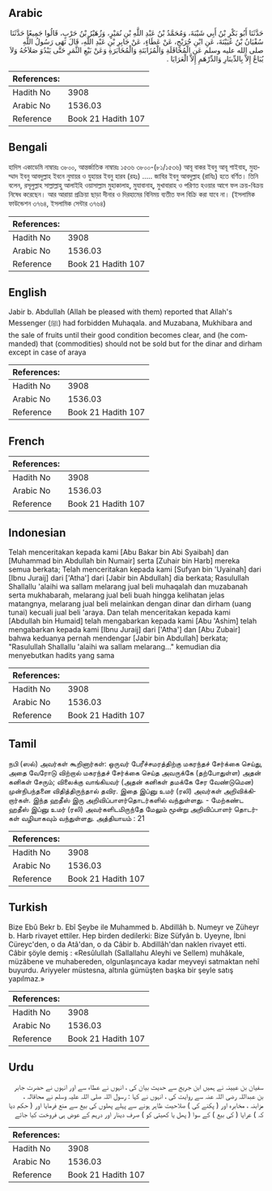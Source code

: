 ## Arabic


<div dir="rtl" lang="ar" style={{fontSize:'larger',backgroundColor:'#f8f9fa',padding:20}}>
حَدَّثَنَا أَبُو بَكْرِ بْنُ أَبِي شَيْبَةَ، وَمُحَمَّدُ بْنُ عَبْدِ اللَّهِ بْنِ نُمَيْرٍ، وَزُهَيْرُ بْنُ حَرْبٍ، قَالُوا جَمِيعًا حَدَّثَنَا سُفْيَانُ بْنُ عُيَيْنَةَ، عَنِ ابْنِ جُرَيْجٍ، عَنْ عَطَاءٍ، عَنْ جَابِرِ بْنِ عَبْدِ اللَّهِ، قَالَ نَهَى رَسُولُ اللَّهِ صلى الله عليه وسلم عَنِ الْمُحَاقَلَةِ وَالْمُزَابَنَةِ وَالْمُخَابَرَةِ وَعَنْ بَيْعِ الثَّمَرِ حَتَّى يَبْدُوَ صَلاَحُهُ وَلاَ يُبَاعُ إِلاَّ بِالدِّينَارِ وَالدِّرْهَمِ إِلاَّ الْعَرَايَا ‏.‏
</div>
<div style={{backgroundColor:'#f8f9fa',padding:20, marginBottom: 10}}><table> <thead> <tr> <th>References:</th> <th></th> </tr> </thead> <tbody><tr><td>Hadith No</td><td>3908</td></tr><tr><td>Arabic No</td><td>1536.03</td></tr><tr><td>Reference</td><td>Book 21 Hadith 107</td></tr></tbody></table></div>

## Bengali


<div dir="ltr" lang="bn" style={{fontSize:'larger',backgroundColor:'#f8f9fa',padding:20}}>
হাদিস একাডেমি নাম্বারঃ ৩৮০০, আন্তর্জাতিক নাম্বারঃ ১৫৩৬ ৩৮০০-(৮১/১৫৩৬) আবূ বাকর ইবনু আবূ শাইবাহ, মুহাম্মাদ ইবনু আবদুল্লাহ ইবনে নুমায়র ও যুহায়র ইবনু হারব (রহঃ) ..... জাবির ইবনু আবদুল্লাহ (রাযিঃ) হতে বর্ণিত। তিনি বলেন, রসূলুল্লাহ সাল্লাল্লাহু আলাইহি ওয়াসাল্লাম মুহাকালাহ, মুযাবানাহ্, মুখাবারাহ ও পরিণত হওয়ার আগে ফল ক্রয়-বিক্রয় নিষেধ করেছেন। আর আরায়া প্রক্রিয়া ছাড়া দীনার ও দিরহামের বিনিময় ব্যতীত ফল বিক্রি করা যাবে না। (ইসলামিক ফাউন্ডেশন ৩৭৬৪, ইসলামিক সেন্টার ৩৭৬৪)
</div>
<div style={{backgroundColor:'#f8f9fa',padding:20, marginBottom: 10}}><table> <thead> <tr> <th>References:</th> <th></th> </tr> </thead> <tbody><tr><td>Hadith No</td><td>3908</td></tr><tr><td>Arabic No</td><td>1536.03</td></tr><tr><td>Reference</td><td>Book 21 Hadith 107</td></tr></tbody></table></div>

## English


<div dir="ltr" lang="en" style={{fontSize:'larger',backgroundColor:'#f8f9fa',padding:20}}>
Jabir b. Abdullah (Allah be pleased with them) reported that Allah's Messenger (ﷺ) had forbidden Muhaqala. and Muzabana, Mukhibara and the sale of fruits until their good condition becomes clear, and (he commanded) that (commodities) should not be sold but for the dinar and dirham except in case of araya
</div>
<div style={{backgroundColor:'#f8f9fa',padding:20, marginBottom: 10}}><table> <thead> <tr> <th>References:</th> <th></th> </tr> </thead> <tbody><tr><td>Hadith No</td><td>3908</td></tr><tr><td>Arabic No</td><td>1536.03</td></tr><tr><td>Reference</td><td>Book 21 Hadith 107</td></tr></tbody></table></div>

## French


<div dir="ltr" lang="fr" style={{fontSize:'larger',backgroundColor:'#f8f9fa',padding:20}}>

</div>
<div style={{backgroundColor:'#f8f9fa',padding:20, marginBottom: 10}}><table> <thead> <tr> <th>References:</th> <th></th> </tr> </thead> <tbody><tr><td>Hadith No</td><td>3908</td></tr><tr><td>Arabic No</td><td>1536.03</td></tr><tr><td>Reference</td><td>Book 21 Hadith 107</td></tr></tbody></table></div>

## Indonesian


<div dir="ltr" lang="id" style={{fontSize:'larger',backgroundColor:'#f8f9fa',padding:20}}>
Telah menceritakan kepada kami [Abu Bakar bin Abi Syaibah] dan [Muhammad bin Abdullah bin Numair] serta [Zuhair bin Harb] mereka semua berkata; Telah menceritakan kepada kami [Sufyan bin 'Uyainah] dari [Ibnu Juraij] dari ['Atha'] dari [Jabir bin Abdullah] dia berkata; Rasulullah Shallallu 'alaihi wa sallam melarang jual beli muhaqalah dan muzabanah serta mukhabarah, melarang jual beli buah hingga kelihatan jelas matangnya, melarang jual beli melainkan dengan dinar dan dirham (uang tunai) kecuali jual beli 'araya. Dan telah menceritakan kepada kami [Abdullah bin Humaid] telah mengabarkan kepada kami [Abu 'Ashim] telah mengabarkan kepada kami [Ibnu Juraij] dari ['Atha'] dan [Abu Zubair] bahwa keduanya pernah mendengar [Jabir bin Abdullah] berkata; "Rasulullah Shallallu 'alaihi wa sallam melarang…" kemudian dia menyebutkan hadits yang sama
</div>
<div style={{backgroundColor:'#f8f9fa',padding:20, marginBottom: 10}}><table> <thead> <tr> <th>References:</th> <th></th> </tr> </thead> <tbody><tr><td>Hadith No</td><td>3908</td></tr><tr><td>Arabic No</td><td>1536.03</td></tr><tr><td>Reference</td><td>Book 21 Hadith 107</td></tr></tbody></table></div>

## Tamil


<div dir="ltr" lang="ta" style={{fontSize:'larger',backgroundColor:'#f8f9fa',padding:20}}>
நபி (ஸல்) அவர்கள் கூறினார்கள்: ஒருவர் பேரீச்சமரத்திற்கு மகரந்தச் சேர்க்கை செய்து, அதை வேரோடு விற்றால் மகரந்தச் சேர்க்கை செய்த அவருக்கே (தற்போதுள்ள) அதன் கனிகள் சேரும்; விலைக்கு வாங்கியவர் (அதன் கனிகள் தமக்கே சேர வேண்டுமென) முன்நிபந்தனை விதித்திருந்தால் தவிர. இதை இப்னு உமர் (ரலி) அவர்கள் அறிவிக்கிறார்கள். இந்த ஹதீஸ் இரு அறிவிப்பாளர்தொடர்களில் வந்துள்ளது. - மேற்கண்ட ஹதீஸ் இப்னு உமர் (ரலி) அவர்களிடமிருந்தே மேலும் மூன்று அறிவிப்பாளர் தொடர்கள் வழியாகவும் வந்துள்ளது. அத்தியாயம் : 21
</div>
<div style={{backgroundColor:'#f8f9fa',padding:20, marginBottom: 10}}><table> <thead> <tr> <th>References:</th> <th></th> </tr> </thead> <tbody><tr><td>Hadith No</td><td>3908</td></tr><tr><td>Arabic No</td><td>1536.03</td></tr><tr><td>Reference</td><td>Book 21 Hadith 107</td></tr></tbody></table></div>

## Turkish


<div dir="ltr" lang="tr" style={{fontSize:'larger',backgroundColor:'#f8f9fa',padding:20}}>
Bize Ebû Bekr b. Ebî Şeybe ile Muhammed b. Abdillâh b. Numeyr ve Züheyr b. Harb rivayet ettiler. Hep birden dedilerki: Bize Süfyân b. Uyeyne, İbni Cüreyc'den, o da Atâ'dan, o da Câbir b. Abdillâh'dan naklen rivayet etti. Câbir şöyle demiş : «Resûlullah (Sallallahu Aleyhi ve Sellem) muhâkale, müzâbene ve muhabereden, olgunlaşıncaya kadar meyveyi satmaktan nehî buyurdu. Ariyyeler müstesna, altınla gümüşten başka bir şeyle satış yapılmaz.»
</div>
<div style={{backgroundColor:'#f8f9fa',padding:20, marginBottom: 10}}><table> <thead> <tr> <th>References:</th> <th></th> </tr> </thead> <tbody><tr><td>Hadith No</td><td>3908</td></tr><tr><td>Arabic No</td><td>1536.03</td></tr><tr><td>Reference</td><td>Book 21 Hadith 107</td></tr></tbody></table></div>

## Urdu


<div dir="rtl" lang="ur" style={{fontSize:'larger',backgroundColor:'#f8f9fa',padding:20}}>
سفیان بن عیینہ نے ہمیں ابن جریج سے حدیث بیان کی ، انہوں نے عطاء سے اور انہوں نے حضرت جابر بن عبداللہ رضی اللہ عنہ سے روایت کی ، انہوں نے کہا : رسول اللہ صلی اللہ علیہ وسلم نے محاقالہ ، مزابنہ ، مخابرہ اور ( پکنے کی ) صلاحیت ظاہر ہونے سے پہلے پھلوں کی بیع سے منع فرمایا اور ( حکم دیا کہ ) عرایا ( کی بیع ) کے سوا ( پھل یا کھیتی کو ) صرف دینار اور درہم کے عوض ہی فروخت کیا جائے
</div>
<div style={{backgroundColor:'#f8f9fa',padding:20, marginBottom: 10}}><table> <thead> <tr> <th>References:</th> <th></th> </tr> </thead> <tbody><tr><td>Hadith No</td><td>3908</td></tr><tr><td>Arabic No</td><td>1536.03</td></tr><tr><td>Reference</td><td>Book 21 Hadith 107</td></tr></tbody></table></div>